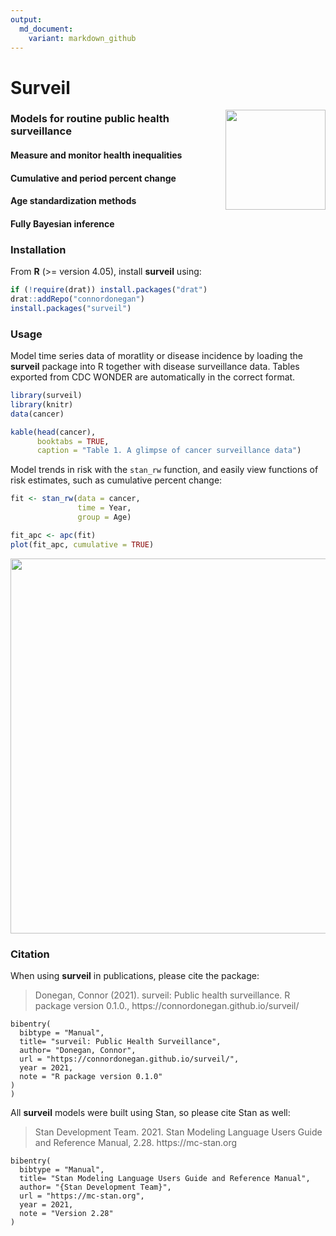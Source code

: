 ```yaml
---
output:
  md_document:
    variant: markdown_github
---
```


<!-- README.md is generated from README.Rmd. Please edit that file -->

# Surveil 

<img src="man/figures/logo.png" align="right" width="160" />

### Models for routine public health surveillance 

#### Measure and monitor health inequalities

#### Cumulative and period percent change

#### Age standardization methods

#### Fully Bayesian inference

### Installation

From **R** (>= version 4.05), install **surveil** using:

``` r
if (!require(drat)) install.packages("drat")
drat::addRepo("connordonegan")
install.packages("surveil")
```

### Usage

Model time series data of moratlity or disease incidence by loading the **surveil** package into R together with disease surveillance data. Tables exported from CDC WONDER are automatically in the correct format.

```r
library(surveil)
library(knitr)
data(cancer)

kable(head(cancer), 
      booktabs = TRUE,
      caption = "Table 1. A glimpse of cancer surveillance data")
```


Model trends in risk with the `stan_rw` function, and easily view functions of risk estimates, such as cumulative percent change:

```r
fit <- stan_rw(data = cancer,
               time = Year,
               group = Age)

fit_apc <- apc(fit)
plot(fit_apc, cumulative = TRUE)
```

<img src="man/figures/cpc-plot.png" align="center" width="600" />

### Citation

When using **surveil** in publications, please cite the package:

> Donegan, Connor (2021). surveil: Public health surveillance. R package version 0.1.0., https://connordonegan.github.io/surveil/

```
bibentry(
  bibtype = "Manual",
  title= "surveil: Public Health Surveillance",
  author= "Donegan, Connor",
  url = "https://connordonegan.github.io/surveil/",
  year = 2021,
  note = "R package version 0.1.0"
)
)
```

All **surveil** models were built using Stan, so please cite Stan as well:

> Stan Development Team. 2021. Stan Modeling Language Users Guide and Reference Manual, 2.28. https://mc-stan.org
```
bibentry(
  bibtype = "Manual",
  title= "Stan Modeling Language Users Guide and Reference Manual",
  author= "{Stan Development Team}",
  url = "https://mc-stan.org",
  year = 2021,
  note = "Version 2.28"
)
```

